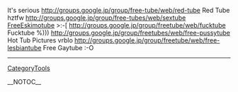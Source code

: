 It's serious http://groups.google.jp/group/free-tube/web/red-tube Red Tube  hztfw http://groups.google.jp/group/free-tubes/web/sextube [[FreeEskimotube]]  >:-[ http://groups.google.jp/group/freetube/web/fucktube Fucktube  %))) http://groups.google.jp/group/freetubes/web/free-pussytube Hot Tub Pictures  vrblo http://groups.google.jp/group/freetube/web/free-lesbiantube Free Gaytube  :-O
----
[[CategoryTools]]

__NOTOC__